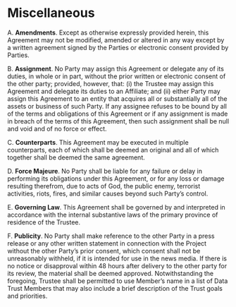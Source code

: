 # Miscellaneous

A. **Amendments**. Except as otherwise expressly provided herein, this Agreement may not be modified, amended or altered in any way except by a written agreement signed by the Parties or electronic consent provided by Parties.

B. **Assignment**. No Party may assign this Agreement or delegate any of its duties, in whole or in part, without the prior written or electronic consent of the other party; provided, however, that: (i) the Trustee may assign this Agreement and delegate its duties to an Affiliate; and (ii) either Party may assign this Agreement to an entity that acquires all or substantially all of the assets or business of such Party. If any assignee refuses to be bound by all of the terms and obligations of this Agreement or if any assignment is made in breach of the terms of this Agreement, then such assignment shall be null and void and of no force or effect.

C. **Counterparts**. This Agreement may be executed in multiple counterparts, each of which shall be deemed an original and all of which together shall be deemed the same agreement.

D. **Force Majeure**. No Party shall be liable for any failure or delay in performing its obligations under this Agreement, or for any loss or damage resulting therefrom, due to acts of God, the public enemy, terrorist activities, riots, fires, and similar causes beyond such Party's control.

E. **Governing Law**. This Agreement shall be governed by and interpreted in accordance with the internal substantive laws of the primary province of residence of the Trustee.

F. **Publicity**. No Party shall make reference to the other Party in a press release or any other written statement in connection with the Project without the other Party's prior consent, which consent shall not be unreasonably withheld, if it is intended for use in the news media. If there is no notice or disapproval within 48 hours after delivery to the other party for its review, the material shall be deemed approved. Notwithstanding the foregoing, Trustee shall be permitted to use Member's name in a list of Data Trust Members that may also include a brief description of the Trust goals and priorities.
